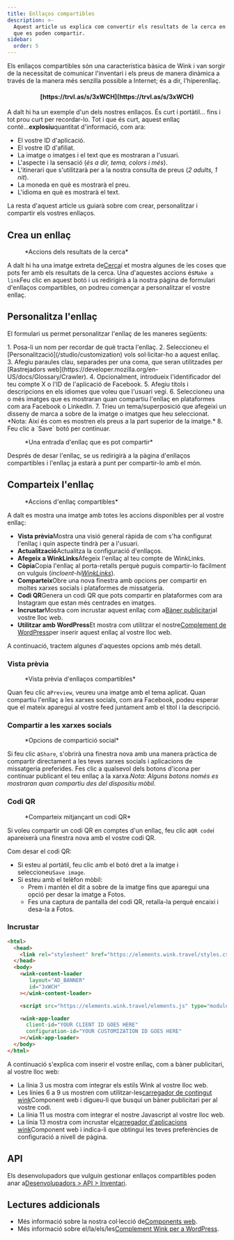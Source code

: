 ```yaml
---
title: Enllaços compartibles
description: >-
  Aquest article us explica com convertir els resultats de la cerca en enllaços
  que es poden compartir.
sidebar:
  order: 5
---
```


Els enllaços compartibles són una característica bàsica de Wink i van sorgir de la necessitat de comunicar l'inventari i els preus de manera dinàmica a través de la manera més senzilla possible a Internet; és a dir, l'hiperenllaç.

<h4 align="center">[https://trvl.as/s/3xWCH](https://trvl.as/s/3xWCH)</h4>


A dalt hi ha un exemple d'un dels nostres enllaços. És curt i portàtil... fins i tot prou curt per recordar-lo. Tot i que és curt, aquest enllaç conté...**explosiu**quantitat d'informació, com ara:

* El vostre ID d'aplicació.
* El vostre ID d'afiliat.
* La imatge o imatges i el text que es mostraran a l'usuari.
* L'aspecte i la sensació (*és a dir, tema, colors i més*).
* L'itinerari que s'utilitzarà per a la nostra consulta de preus (*2 adults, 1 nit*).
* La moneda en què es mostrarà el preu.
* L'idioma en què es mostrarà el text.

La resta d'aquest article us guiarà sobre com crear, personalitzar i compartir els vostres enllaços.

## Crea un enllaç

<figure>
  <CloudinaryImage width="350" height="238" resize="scale" quality="best" alt="Accions" src="academy/inventory-actions" errorImage="noimage_opaque_nyrtl0.png" />

  <figcaption>*Accions dels resultats de la cerca*</figcaption>
</figure>


A dalt hi ha una imatge extreta de[Cerca](/studio/search)i et mostra algunes de les coses que pots fer amb els resultats de la cerca. Una d'aquestes accions és`Make a link`Feu clic en aquest botó i us redirigirà a la nostra pàgina de formulari d'enllaços compartibles, on podreu començar a personalitzar el vostre enllaç.

## Personalitza l'enllaç

El formulari us permet personalitzar l'enllaç de les maneres següents:

<Steps>
  1. Posa-li un nom per recordar de què tracta l'enllaç.
  2. Seleccioneu el [Personalització](/studio/customization) vols sol·licitar-ho a aquest enllaç.
  3. Afegiu paraules clau, separades per una coma, que seran utilitzades per [Rastrejadors web](https://developer.mozilla.org/en-US/docs/Glossary/Crawler).
  4. Opcionalment, introdueix l'identificador del teu compte X o l'ID de l'aplicació de Facebook.
  5. Afegiu títols i descripcions en els idiomes que voleu que l'usuari vegi.
  6. Seleccioneu una o més imatges que es mostraran quan compartiu l'enllaç en plataformes com ara Facebook o LinkedIn.
  7. Trieu un tema/superposició que afegeixi un disseny de marca a sobre de la imatge o imatges que heu seleccionat. *Nota: Així és com es mostren els preus a la part superior de la imatge.*
  8. Feu clic a `Save` botó per continuar.
</Steps>


<figure>
  <CloudinaryImage width="350" height="641" resize="scale" quality="best" alt="Enllaç compartible" src="academy/shareable-link" errorImage="noimage_opaque_nyrtl0.png" />

  <figcaption>*Una entrada d'enllaç que es pot compartir*</figcaption>
</figure>


Després de desar l'enllaç, se us redirigirà a la pàgina d'enllaços compartibles i l'enllaç ja estarà a punt per compartir-lo amb el món.

## Comparteix l'enllaç

<figure>
  <CloudinaryImage width="350" height="641" resize="scale" quality="best" alt="Accions" src="academy/shareable-link-actions" errorImage="noimage_opaque_nyrtl0.png" />

  <figcaption>*Accions d'enllaç compartibles*</figcaption>
</figure>


A dalt es mostra una imatge amb totes les accions disponibles per al vostre enllaç:

* **Vista prèvia**Mostra una visió general ràpida de com s'ha configurat l'enllaç i quin aspecte tindrà per a l'usuari.
* **Actualització**Actualitza la configuració d'enllaços.
* **Afegeix a WinkLinks**Afegeix l'enllaç al teu compte de WinkLinks.
* **Còpia**Copia l'enllaç al porta-retalls perquè puguis compartir-lo fàcilment on vulguis (*incloent-hi[WinkLinks](/link-manager/wink-links)*).
* **Comparteix**Obre una nova finestra amb opcions per compartir en moltes xarxes socials i plataformes de missatgeria.
* **Codi QR**Genera un codi QR que pots compartir en plataformes com ara Instagram que estan més centrades en imatges.
* **Incrustar**Mostra com incrustar aquest enllaç com a[Bàner publicitari](/developers/web-components/#content-loader)al vostre lloc web.
* **Utilitzar amb WordPress**Et mostra com utilitzar el nostre[Complement de WordPress](/developers/wordpress)per inserir aquest enllaç al vostre lloc web.

A continuació, tractem algunes d'aquestes opcions amb més detall.

### Vista prèvia

<figure>
  <CloudinaryImage width="700" height="373" resize="scale" quality="best" alt="Vista prèvia" src="academy/shareable-link-preview" errorImage="noimage_opaque_nyrtl0.png" />

  <figcaption>*Vista prèvia d'enllaços compartibles*</figcaption>
</figure>


Quan feu clic a`Preview`, veureu una imatge amb el tema aplicat. Quan compartiu l'enllaç a les xarxes socials, com ara Facebook, podeu esperar que el mateix aparegui al vostre feed juntament amb el títol i la descripció.

### Compartir a les xarxes socials

<figure>
  <CloudinaryImage width="350" height="231" resize="scale" quality="best" alt="Compartir a les xarxes socials" src="academy/shareable-link-share" errorImage="noimage_opaque_nyrtl0.png" />

  <figcaption>*Opcions de compartició social*</figcaption>
</figure>


Si feu clic a`Share`, s'obrirà una finestra nova amb una manera pràctica de compartir directament a les teves xarxes socials i aplicacions de missatgeria preferides.
Fes clic a qualsevol dels botons d'icona per continuar publicant el teu enllaç a la xarxa.*Nota: Alguns botons només es mostraran quan compartiu des del dispositiu mòbil.*

### Codi QR

<figure>
  <CloudinaryImage width="350" height="440" resize="scale" quality="best" alt="Compartir a les xarxes socials" src="academy/shareable-link-qr-code" errorImage="noimage_opaque_nyrtl0.png" />

  <figcaption>*Comparteix mitjançant un codi QR*</figcaption>
</figure>


Si voleu compartir un codi QR en comptes d'un enllaç, feu clic a`QR code`i apareixerà una finestra nova amb el vostre codi QR.

Com desar el codi QR:

* Si esteu al portàtil, feu clic amb el botó dret a la imatge i seleccioneu`Save image`.
* Si esteu amb el telèfon mòbil:
  * Prem i mantén el dit a sobre de la imatge fins que aparegui una opció per desar la imatge a Fotos.
  * Fes una captura de pantalla del codi QR, retalla-la perquè encaixi i desa-la a Fotos.

### Incrustar

```html {3, 6-9, 11, 13-16}
<html>
  <head>
    <link rel="stylesheet" href="https://elements.wink.travel/styles.css"></link>
  </head>
  <body>
    <wink-content-loader
       layout="AD_BANNER"
       id="3xWCH"
    ></wink-content-loader>

    <script src="https://elements.wink.travel/elements.js" type="module" defer></script>

    <wink-app-loader
      client-id="YOUR CLIENT ID GOES HERE"
      configuration-id="YOUR CUSTOMIZATION ID GOES HERE"
    ></wink-app-loader>
  </body>
</html>
```

A continuació s'explica com inserir el vostre enllaç, com a bàner publicitari, al vostre lloc web:

* La línia 3 us mostra com integrar els estils Wink al vostre lloc web.
* Les línies 6 a 9 us mostren com utilitzar-les[carregador de contingut wink](/developers/web-components/#content-loader)Component web i digueu-li que busqui un bàner publicitari per al vostre codi.
* La línia 11 us mostra com integrar el nostre Javascript al vostre lloc web.
* La línia 13 mostra com incrustar el[carregador d'aplicacions wink](/developers/web-components/#application-loader)Component web i indica-li que obtingui les teves preferències de configuració a nivell de pàgina.

## API

Els desenvolupadors que vulguin gestionar enllaços compartibles poden anar a[Desenvolupadors > API > Inventari](/developers/apis/#inventory-api).

## Lectures addicionals

* Més informació sobre la nostra col·lecció de[Components web](/developers/web-components).
* Més informació sobre el/la/els/les[Complement Wink per a WordPress](/developers/wordpress).

